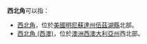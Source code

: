 '''西北角'''可以指：
*[[西北角|西北角]]，位於[[美國|美國]][[明尼蘇達州|明尼蘇達州]][[伍茲湖縣|伍茲湖縣]]北部。
*[[西北角_(西澳)|西北角 (西澳)]]，位於[[澳洲|澳洲]][[西澳大利亞州|西澳大利亞州]]西北部。

{{disambig|X|cat=三字地名消歧義}}